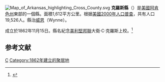 {{noteTA
|T=zh-hans:克罗斯县 (阿肯色州);zh-hk:克羅斯縣 (阿肯色州);zh-tw:克羅斯郡 (阿肯色州);
}}

[[File:Map_of_Arkansas_highlighting_Cross_County.svg|right]]
'''克羅斯縣'''（{{lang-en|Cross County}}）是[[美國|美國]][[阿肯色州|阿肯色州]]東部的一個縣。面積1,612平方公里。根据[[美國2000年人口普查|美國2000年人口普查]]，共有人口19,526人。縣治[[威恩_(阿肯色州)|威恩]]（Wynne）。

成立於1862年11月15日。縣名紀念[[美利堅邦聯|美利堅邦聯]]大衛·C·克羅斯上校。<ref>{{Cite web |url=http://local.arkansas.gov/local.php?agency=Cross%20County |title=存档副本 |accessdate=2007-03-28 |archive-date=2020-10-17 |archive-url=https://web.archive.org/web/20201017001825/https://local.arkansas.gov/local.php?agency=Cross%20County |dead-url=no }}</ref>

==参考文献==
<div class="references-small">
<references />
</div>
{{克羅斯縣 (阿肯色州)}}
{{Arkansas}}
[[Category:阿肯色州行政區劃|C]]
[[Category:1862年建立的聚居地|Category:1862年建立的聚居地]]
